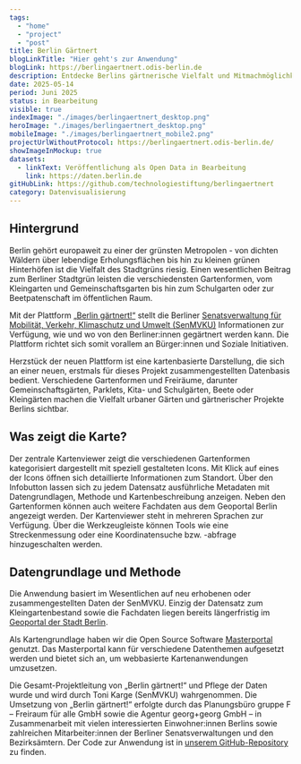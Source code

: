 ```yaml
---
tags:
  - "home"
  - "project"
  - "post"
title: Berlin Gärtnert
blogLinkTitle: "Hier geht's zur Anwendung"
blogLink: https://berlingaertnert.odis-berlin.de
description: Entdecke Berlins gärtnerische Vielfalt und Mitmachmöglichkeiten 
date: 2025-05-14
period: Juni 2025
status: in Bearbeitung
visible: true
indexImage: "./images/berlingaertnert_desktop.png"
heroImage: "./images/berlingaertnert_desktop.png"
mobileImage: "./images/berlingaertnert_mobile2.png"
projectUrlWithoutProtocol: https://berlingaertnert.odis-berlin.de/
showImageInMockup: true
datasets: 
  - linkText: Veröffentlichung als Open Data in Bearbeitung
    link: https://daten.berlin.de
gitHubLink: https://github.com/technologiestiftung/berlingaertnert
category: Datenvisualisierung
---
```


## Hintergrund

Berlin gehört europaweit zu einer der grünsten Metropolen - von dichten Wäldern über lebendige Erholungsflächen bis hin zu kleinen grünen Hinterhöfen ist die Vielfalt des Stadtgrüns riesig. Einen wesentlichen Beitrag zum Berliner Stadtgrün leisten die verschiedensten Gartenformen, vom Kleingarten und Gemeinschaftsgarten bis hin zum Schulgarten oder zur Beetpatenschaft im öffentlichen Raum.

Mit der Plattform [„Berlin gärtnert!“](https://www.berlin.de/gaertnern) stellt die Berliner [Senatsverwaltung für Mobilität, Verkehr, Klimaschutz und Umwelt (SenMVKU)](https://www.berlin.de/sen/uvk/) Informationen zur Verfügung, wie und wo von den Berliner:innen gegärtnert werden kann. Die Plattform richtet sich somit vorallem an Bürger:innen und Soziale Initiativen.

Herzstück der neuen Plattform ist eine kartenbasierte Darstellung, die sich an einer neuen, erstmals für dieses Projekt zusammengestellten Datenbasis bedient. Verschiedene Gartenformen und Freiräume, darunter Gemeinschaftsgärten, Parklets, Kita- und Schulgärten, Beete oder Kleingärten machen die Vielfalt urbaner Gärten und gärtnerischer Projekte Berlins sichtbar.

## Was zeigt die Karte?

Der zentrale Kartenviewer zeigt die verschiedenen Gartenformen kategorisiert dargestellt mit speziell gestalteten Icons.
Mit Klick auf eines der Icons öffnen sich detaillierte Informationen zum Standort.
Über den Infobutton lassen sich zu jedem Datensatz ausführliche Metadaten mit Datengrundlagen, Methode und Kartenbeschreibung anzeigen. Neben den Gartenformen können auch weitere Fachdaten aus dem Geoportal Berlin angezeigt werden.
Der Kartenviewer steht in mehreren Sprachen zur Verfügung.
Über die Werkzeugleiste können Tools wie eine Streckenmessung oder eine Koordinatensuche bzw. -abfrage hinzugeschalten werden.


## Datengrundlage und Methode

Die Anwendung basiert im Wesentlichen auf neu erhobenen oder zusammengestellten Daten der SenMVKU. Einzig der Datensatz zum Kleingartenbestand sowie die Fachdaten liegen bereits längerfristig im [Geoportal der Stadt Berlin](https://www.berlin.de/sen/sbw/stadtdaten/geoportal/).

Als Kartengrundlage haben wir die Open Source Software [Masterportal](https://www.masterportal.org) genutzt. Das Masterportal kann für verschiedene Datenthemen aufgesetzt werden und bietet sich an, um webbasierte Kartenanwendungen umzusetzen.

Die Gesamt-Projektleitung von „Berlin gärtnert!“ und Pflege der Daten wurde und wird durch Toni Karge (SenMVKU) wahrgenommen. Die Umsetzung von „Berlin gärtnert!“ erfolgte durch das Planungsbüro gruppe F – Freiraum für alle GmbH sowie die Agentur georg+georg GmbH – in Zusammenarbeit mit vielen interessierten Einwohner:innen Berlins sowie zahlreichen Mitarbeiter:innen der Berliner Senatsverwaltungen und den Bezirksämtern. Der Code zur Anwendung ist in [unserem GitHub-Repository](https://github.com/technologiestiftung/berlingaertnert_senmvku_masterportal) zu finden.

